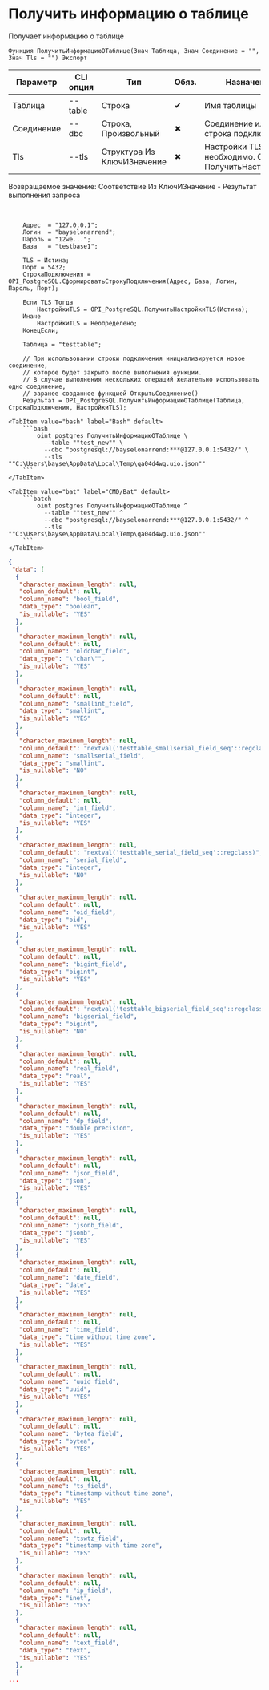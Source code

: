 ﻿---
sidebar_position: 4
description: Получить информацию о таблице и другие функции для работы с PostgreSQL в Открытом пакете интеграций - бесплатной open-source библиотеке интеграций для 1С:Предприятие 8, OneScript и CLI
keywords: [1C, 1С, 1С:Предприятие, 1С:Предприятие 8.3, API, Интеграция, Сервисы, Обмен, OneScript, CLI, PostgreSQL]
---


# Получить информацию о таблице
 Получает информацию о таблице



`Функция ПолучитьИнформациюОТаблице(Знач Таблица, Знач Соединение = "", Знач Tls = "") Экспорт`

  | Параметр | CLI опция | Тип | Обяз. | Назначение |
  |-|-|-|-|-|
  | Таблица | --table | Строка | &#x2714; | Имя таблицы |
  | Соединение | --dbc | Строка, Произвольный | &#x2716; | Соединение или строка подключения |
  | Tls | --tls | Структура Из КлючИЗначение | &#x2716; | Настройки TLS, если необходимо. См. ПолучитьНастройкиTls |

  
  Возвращаемое значение:   Соответствие Из КлючИЗначение - Результат выполнения запроса

<br/>




```bsl title="Пример использования для 1С:Предприятие/OneScript"
    Адрес  = "127.0.0.1";
    Логин  = "bayselonarrend";
    Пароль = "12we...";
    База   = "testbase1";

    TLS = Истина;
    Порт = 5432;
    СтрокаПодключения = OPI_PostgreSQL.СформироватьСтрокуПодключения(Адрес, База, Логин, Пароль, Порт);

    Если TLS Тогда
        НастройкиTLS = OPI_PostgreSQL.ПолучитьНастройкиTLS(Истина);
    Иначе
        НастройкиTLS = Неопределено;
    КонецЕсли;

    Таблица = "testtable";

    // При использовании строки подключения инициализируется новое соединение,
    // которое будет закрыто после выполнения функции.
    // В случае выполнения нескольких операций желательно использовать одно соединение,
    // заранее созданное функцией ОткрытьСоединение()
    Результат = OPI_PostgreSQL.ПолучитьИнформациюОТаблице(Таблица, СтрокаПодключения, НастройкиTLS);
```
    

 <Tabs>
  
    <TabItem value="bash" label="Bash" default>
        ```bash
            oint postgres ПолучитьИнформациюОТаблице \
              --table ""test_new"" \
              --dbc "postgresql://bayselonarrend:***@127.0.0.1:5432/" \
              --tls ""C:\Users\bayse\AppData\Local\Temp\qa04d4wg.uio.json""
        ```
    </TabItem>
  
    <TabItem value="bat" label="CMD/Bat" default>
        ```batch
            oint postgres ПолучитьИнформациюОТаблице ^
              --table ""test_new"" ^
              --dbc "postgresql://bayselonarrend:***@127.0.0.1:5432/" ^
              --tls ""C:\Users\bayse\AppData\Local\Temp\qa04d4wg.uio.json""
        ```
    </TabItem>
</Tabs>


```json title="Результат"
{
 "data": [
  {
   "character_maximum_length": null,
   "column_default": null,
   "column_name": "bool_field",
   "data_type": "boolean",
   "is_nullable": "YES"
  },
  {
   "character_maximum_length": null,
   "column_default": null,
   "column_name": "oldchar_field",
   "data_type": "\"char\"",
   "is_nullable": "YES"
  },
  {
   "character_maximum_length": null,
   "column_default": null,
   "column_name": "smallint_field",
   "data_type": "smallint",
   "is_nullable": "YES"
  },
  {
   "character_maximum_length": null,
   "column_default": "nextval('testtable_smallserial_field_seq'::regclass)",
   "column_name": "smallserial_field",
   "data_type": "smallint",
   "is_nullable": "NO"
  },
  {
   "character_maximum_length": null,
   "column_default": null,
   "column_name": "int_field",
   "data_type": "integer",
   "is_nullable": "YES"
  },
  {
   "character_maximum_length": null,
   "column_default": "nextval('testtable_serial_field_seq'::regclass)",
   "column_name": "serial_field",
   "data_type": "integer",
   "is_nullable": "NO"
  },
  {
   "character_maximum_length": null,
   "column_default": null,
   "column_name": "oid_field",
   "data_type": "oid",
   "is_nullable": "YES"
  },
  {
   "character_maximum_length": null,
   "column_default": null,
   "column_name": "bigint_field",
   "data_type": "bigint",
   "is_nullable": "YES"
  },
  {
   "character_maximum_length": null,
   "column_default": "nextval('testtable_bigserial_field_seq'::regclass)",
   "column_name": "bigserial_field",
   "data_type": "bigint",
   "is_nullable": "NO"
  },
  {
   "character_maximum_length": null,
   "column_default": null,
   "column_name": "real_field",
   "data_type": "real",
   "is_nullable": "YES"
  },
  {
   "character_maximum_length": null,
   "column_default": null,
   "column_name": "dp_field",
   "data_type": "double precision",
   "is_nullable": "YES"
  },
  {
   "character_maximum_length": null,
   "column_default": null,
   "column_name": "json_field",
   "data_type": "json",
   "is_nullable": "YES"
  },
  {
   "character_maximum_length": null,
   "column_default": null,
   "column_name": "jsonb_field",
   "data_type": "jsonb",
   "is_nullable": "YES"
  },
  {
   "character_maximum_length": null,
   "column_default": null,
   "column_name": "date_field",
   "data_type": "date",
   "is_nullable": "YES"
  },
  {
   "character_maximum_length": null,
   "column_default": null,
   "column_name": "time_field",
   "data_type": "time without time zone",
   "is_nullable": "YES"
  },
  {
   "character_maximum_length": null,
   "column_default": null,
   "column_name": "uuid_field",
   "data_type": "uuid",
   "is_nullable": "YES"
  },
  {
   "character_maximum_length": null,
   "column_default": null,
   "column_name": "bytea_field",
   "data_type": "bytea",
   "is_nullable": "YES"
  },
  {
   "character_maximum_length": null,
   "column_default": null,
   "column_name": "ts_field",
   "data_type": "timestamp without time zone",
   "is_nullable": "YES"
  },
  {
   "character_maximum_length": null,
   "column_default": null,
   "column_name": "tswtz_field",
   "data_type": "timestamp with time zone",
   "is_nullable": "YES"
  },
  {
   "character_maximum_length": null,
   "column_default": null,
   "column_name": "ip_field",
   "data_type": "inet",
   "is_nullable": "YES"
  },
  {
   "character_maximum_length": null,
   "column_default": null,
   "column_name": "text_field",
   "data_type": "text",
   "is_nullable": "YES"
  },
  {
...
```
